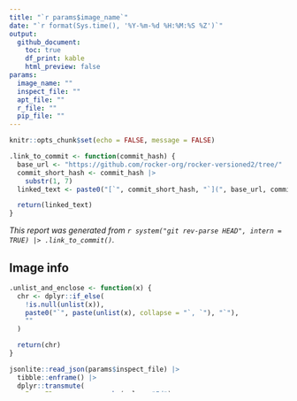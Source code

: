```yaml
---
title: "`r params$image_name`"
date: "`r format(Sys.time(), '%Y-%m-%d %H:%M:%S %Z')`"
output:
  github_document:
    toc: true
    df_print: kable
    html_preview: false
params:
  image_name: ""
  inspect_file: ""
  apt_file: ""
  r_file: ""
  pip_file: ""
---
```


```r
knitr::opts_chunk$set(echo = FALSE, message = FALSE)
```

```r
.link_to_commit <- function(commit_hash) {
  base_url <- "https://github.com/rocker-org/rocker-versioned2/tree/"
  commit_short_hash <- commit_hash |>
    substr(1, 7)
  linked_text <- paste0("[`", commit_short_hash, "`](", base_url, commit_hash, ")")

  return(linked_text)
}
```

*This report was generated from `r system("git rev-parse HEAD", intern = TRUE) |> .link_to_commit()`.*

## Image info

```r
.unlist_and_enclose <- function(x) {
  chr <- dplyr::if_else(
    !is.null(unlist(x)),
    paste0("`", paste(unlist(x), collapse = "`, `"), "`"),
    ""
  )

  return(chr)
}

jsonlite::read_json(params$inspect_file) |>
  tibble::enframe() |>
  dplyr::transmute(
    ImageID = purrr::map_chr(value, "Id"),
    RepoTags = purrr::map(value, "RepoTags"),
    RepoDigests = purrr::map(value, list("RepoDigests")),
    CreatedTime = purrr::map_chr(value, "Created"),
    Size = purrr::map_dbl(value, "Size"),
    Env = purrr::map(value, c("ContainerConfig", "Env"))
  ) |>
  dplyr::mutate(
    ImageID = paste0("`", ImageID, "`"),
    RepoTags = .unlist_and_enclose(RepoTags),
    RepoDigests = .unlist_and_enclose(RepoDigests),
    Size = paste0(format(round(Size / 10^6), big.mark = ","), "MB"),
    Env = paste(unlist(Env), collapse = ", ")
  ) |>
  tidyr::pivot_longer(cols = tidyselect::everything())
```

## Installed packages

### apt packages

```r
readr::read_tsv(params$apt_file, col_names = FALSE) |>
  dplyr::transmute(
    package = X1,
    version = X2
  )
```

### R packages

```r
readr::read_table(params$r_file, skip = 1, col_names = FALSE) |>
  dplyr::transmute(
    package = X1,
    version = X2
  )
```

### Python3 pip packages

```r
try(
  readr::read_table(params$pip_file, skip = 2, col_names = FALSE) |>
    dplyr::transmute(
      package = X1,
      version = X2
    ),
  silent = TRUE
)
```
